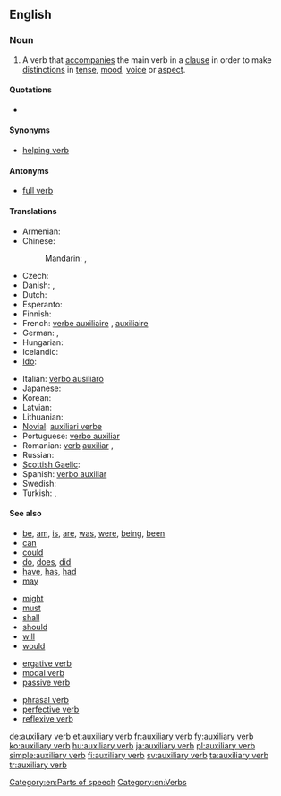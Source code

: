 ==English==
{{wikipedia}}

===Noun===
{{en-noun|sg=[[auxiliary]] [[verb]]}}

# {{grammar}} A verb that [[accompany|accompanies]] the main verb in a [[clause]] in order to make [[distinction]]s in [[tense]], [[mood]], [[voice]] or [[aspect]].

====Quotations====
* {{seeCites}}

====Synonyms====
* [[helping verb]]

====Antonyms====
* [[full verb]]

====Translations====
{{trans-top|a helping verb}}
* Armenian: {{t-|hy|օժանդակ բայ|tr=ōžandak bay}}
* Chinese:
*: Mandarin: {{t-|cmn|助動詞|sc=Hani}}, {{t-|cmn|助动词|tr=zhùdòngcí|sc=Hani}}
* Czech: {{t-|cs|pomocné sloveso|n}}
* Danish: {{t|da|hjælpeudsagnsord|n}},  {{t|da|hjælpeverbum|n}}
* Dutch: {{t+|nl|hulpwerkwoord|n}}
* Esperanto: {{t-|eo|helpa verbo|xs=Esperanto}}
* Finnish: {{t+|fi|apuverbi}}
* French: [[verbe auxiliaire]] {{m}}, [[auxiliaire]] {{m}}
* German: {{t+|de|Hilfsverb|n}}, {{t+|de|Hilfszeitwort|n}}
* Hungarian: {{t+|hu|segédige}}
* Icelandic: {{t-|is|hjálparsögn|f}}
* [[Ido]]: {{t+|io|helpoverbo|xs=Ido}}
{{trans-mid}}
* Italian: [[verbo ausiliaro]] {{m}}
* Japanese: {{t+|ja|助動詞|tr=じょどうし, jodōshi}}
* Korean: {{t|ko|조동사|tr=jodongsa|sc=Hang}}
* Latvian: {{t|lv|palīga darbības vārds|m|xs=Latvian}}
* Lithuanian: {{t+|lt|pagalbinis veiksmažodis|m|xs=Lithuanian}}
* [[Novial]]: [[auxiliari verbe]]
* Portuguese: [[verbo auxiliar]]
* Romanian: [[verb]] [[auxiliar]] {{n}}, {{t|ro|verb ajutător|n}}
* Russian: {{t|ru|вспомогательный глагол|m|tr=vspomogátel'nyj glagól}}
* [[Scottish Gaelic]]: {{t-|gd|gnìomhair taiceil|m|xs=Scottish Gaelic}}
* Spanish: [[verbo auxiliar]] {{m}}
* Swedish: {{t|sv|hjälpverb|n}}
* Turkish: {{t+|tr|yardımcı fiil}},  {{t|tr|yardımcı eylem}}
{{trans-bottom}}

====See also====
{{rel-top|examples of auxiliary verbs}}
* [[be]], [[am]], [[is]], [[are]], [[was]], [[were]], [[being]], [[been]]
* [[can]]
* [[could]]
* [[do]], [[does]], [[did]]
* [[have]], [[has]], [[had]]
* [[may]]
{{rel-mid}}
* [[might]]
* [[must]]
* [[shall]]
* [[should]]
* [[will]]
* [[would]]
{{rel-bottom}}

{{rel-top|other types of verbs}}
* [[ergative verb]]
* [[modal verb]]
* [[passive verb]]
{{rel-mid}}
* [[phrasal verb]]
* [[perfective verb]]
* [[reflexive verb]]
{{rel-bottom}}

[[Category:en:Parts of speech]]
[[Category:en:Verbs]]

[[de:auxiliary verb]]
[[et:auxiliary verb]]
[[fr:auxiliary verb]]
[[fy:auxiliary verb]]
[[ko:auxiliary verb]]
[[hu:auxiliary verb]]
[[ja:auxiliary verb]]
[[pl:auxiliary verb]]
[[simple:auxiliary verb]]
[[fi:auxiliary verb]]
[[sv:auxiliary verb]]
[[ta:auxiliary verb]]
[[tr:auxiliary verb]]